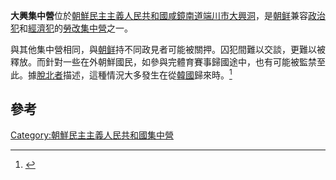 {{Infobox Korean name
|img=
|hangul=대흥동
|hanja=大興洞
|rr=Daeheung-dong
|mr=Taehŭng-dong
}}

'''大興集中營'''位於[[朝鮮民主主義人民共和國|朝鮮民主主義人民共和國]][[咸鏡南道|咸鏡南道]][[端川市|端川市]][[大興洞|大興洞]]，是[[朝鲜|朝鲜]]兼容[[政治犯|政治犯]]和[[經濟犯|經濟犯]]的[[勞改|勞改]][[集中營|集中營]]之一。

與其他集中營相同，與[[朝鲜|朝鲜]]持不同政見者可能被關押。囚犯間難以交談，更難以被釋放。而針對一些在外朝鮮國民，如參與完體育賽事歸國途中，也有可能被監禁至此。據[[脫北者|脫北者]]描述，這種情況大多發生在從[[韓國|韓國]]歸來時。<ref>{{Cite web |url=http://www.chosun.com/politics/news/200602/200602160463.html |title=朝鮮日報：北韓啦啦隊被關押進營 |access-date=2009-07-09 |archive-url=https://web.archive.org/web/20100415054503/http://www.chosun.com/politics/news/200602/200602160463.html |archive-date=2010-04-15 |dead-url=yes }}</ref>

== 參考 ==
<references/>

[[Category:朝鮮民主主義人民共和國集中營|Category:朝鮮民主主義人民共和國集中營]]
{{朝鮮民主主義人民共和國集中營}}